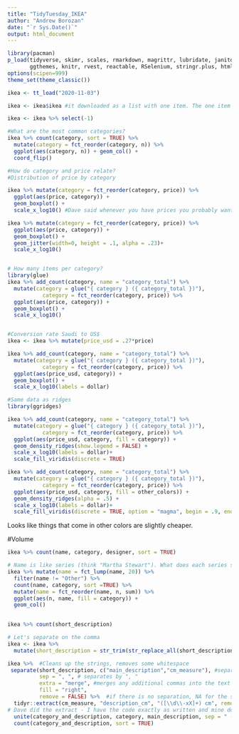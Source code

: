 ```yaml
---
title: "TidyTuesday_IKEA"
author: "Andrew Borozan"
date: "`r Sys.Date()`"
output: html_document
---
```



```r
library(pacman)
p_load(tidyverse, skimr, scales, rmarkdown, magrittr, lubridate, janitor, htmltab, ggrepel, viridis,
       ggthemes, knitr, rvest, reactable, RSelenium, stringr.plus, htmltools, tidytuesdayR, ggridges, glue)
options(scipen=999)
theme_set(theme_classic())

ikea <- tt_load("2020-11-03")

ikea <- ikea$ikea #it downloaded as a list with one item. The one item was the table. Just extract the one item and put it in an object.

ikea <- ikea %>% select(-1)

#What are the most common categories?
ikea %>% count(category, sort = TRUE) %>% 
  mutate(category = fct_reorder(category, n)) %>% 
  ggplot(aes(category, n)) + geom_col() +
  coord_flip()

```


```r
#How do category and price relate?
#Distribution of price by category

ikea %>% mutate(category = fct_reorder(category, price)) %>% 
  ggplot(aes(price, category)) +
  geom_boxplot() +
  scale_x_log10() #Dave said whenever you have prices you probably want a log scale

ikea %>% mutate(category = fct_reorder(category, price)) %>% 
  ggplot(aes(price, category)) +
  geom_boxplot() +
  geom_jitter(width=0, height = .1, alpha = .23)+
  scale_x_log10()


# How many items per category?
library(glue)
ikea %>% add_count(category, name = "category_total") %>% 
  mutate(category = glue("{ category } ({ category_total })"), 
           category = fct_reorder(category, price)) %>% 
  ggplot(aes(price, category)) +
  geom_boxplot() +
  scale_x_log10()


#Conversion rate Saudi to US$
ikea <- ikea %>% mutate(price_usd = .27*price)

ikea %>% add_count(category, name = "category_total") %>% 
  mutate(category = glue("{ category } ({ category_total })"), 
           category = fct_reorder(category, price)) %>% 
  ggplot(aes(price_usd, category)) +
  geom_boxplot() +
  scale_x_log10(labels = dollar)
```

```r
#Same data as ridges
library(ggridges)

ikea %>% add_count(category, name = "category_total") %>% 
  mutate(category = glue("{ category } ({ category_total })"), 
           category = fct_reorder(category, price)) %>% 
  ggplot(aes(price_usd, category, fill = category)) +
  geom_density_ridges(show.legend = FALSE) +
  scale_x_log10(labels = dollar)+
  scale_fill_viridis(discrete = TRUE)

```


```r
ikea %>% add_count(category, name = "category_total") %>% 
  mutate(category = glue("{ category } ({ category_total })"), 
           category = fct_reorder(category, price)) %>% 
  ggplot(aes(price_usd, category, fill = other_colors)) +
  geom_density_ridges(alpha = .5) +
  scale_x_log10(labels = dollar)+
  scale_fill_viridis(discrete = TRUE, option = "magma", begin = .9, end = .4)

```

Looks like things that come in other colors are slightly cheaper.

#Volume

```r
ikea %>% count(name, category, designer, sort = TRUE)

# Name is like series (think "Martha Stewart"). What does each series sell and how much?
ikea %>% mutate(name = fct_lump(name, 20)) %>% 
  filter(name != "Other") %>% 
  count(name, category, sort =TRUE) %>% 
  mutate(name = fct_reorder(name, n, sum)) %>% 
  ggplot(aes(n, name, fill = category)) +
  geom_col()
  

ikea %>% count(short_description)

# Let's separate on the comma
ikea <- ikea %>% 
  mutate(short_description = str_trim(str_replace_all(short_description, "\\s+", " "))) 

ikea %>%  #Cleans up the strings, removes some whitespace
 separate(short_description, c("main_description","cm_measure"), #separates text strings and puts them into these two columns 
          sep = ", ", # separates by ", "
          extra = "merge", #merges any additional commas into the text in the second column
          fill = "right", 
          remove = FALSE) %>%  #if there is no separation, NA for the second column
  tidyr::extract(cm_measure, "description_cm", "([\\d\\-xX]+) cm", remove = FALSE) %>% 
# Dave did the extract - I have the code exactly as written and mine doesn't work...until I turned off magittr. It was using the magittr extract() instead of tidyr::extract()
  unite(category_and_description, category, main_description, sep = " - ") %>% 
  count(category_and_description, sort = TRUE)
```


